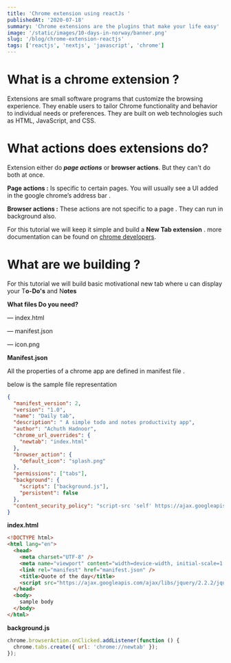 ```yaml
---
title: 'Chrome extension using reactJs '
publishedAt: '2020-07-18'
summary: 'Chrome extensions are the plugins that make your life easy'
image: '/static/images/10-days-in-norway/banner.png'
slug: '/blog/chrome-extension-reactjs'
tags: ['reactjs', 'nextjs', 'javascript', 'chrome']
---
```


# What is a chrome extension ?

Extensions are small software programs that customize the browsing experience. They enable users to tailor Chrome functionality and behavior to individual needs or preferences. They are built on web technologies such as HTML, JavaScript, and CSS.

# What actions does extensions do?

Extension either do **_page actions_** or **browser actions**. But they can't do both at once.

**Page actions :** Is specific to certain pages. You will usually see a UI added in the google chrome’s address bar .

**Browser actions :** These actions are not specific to a page . They can run in background also.

For this tutorial we will keep it simple and build a **New Tab extension** . more documentation can be found on [chrome developers](http://developer.chrome.com/extensions).

# What are we building ?

For this tutorial we will build basic motivational new tab where u can display your T**o-Do's** and N**otes**

**What files Do you need?**

— index.html

— manifest.json

— icon.png

**Manifest.json**

All the properties of a chrome app are defined in manifest file .

below is the sample file representation

```json
{
  "manifest_version": 2,
  "version": "1.0",
  "name": "Daily tab",
  "description": " A simple todo and notes productivity app",
  "author": "Achuth Hadnoor",
  "chrome_url_overrides": {
    "newtab": "index.html"
  },
  "browser_action": {
    "default_icon": "splash.png"
  },
  "permissions": ["tabs"],
  "background": {
    "scripts": ["background.js"],
    "persistent": false
  },
  "content_security_policy": "script-src 'self' https://ajax.googleapis.com; object-src 'self'"
}
```

**index.html**

```html
<!DOCTYPE html>
<html lang="en">
  <head>
    <meta charset="UTF-8" />
    <meta name="viewport" content="width=device-width, initial-scale=1.0" />
    <link rel="manifest" href="manifest.json" />
    <title>Quote of the day</title>
    <script src="https://ajax.googleapis.com/ajax/libs/jquery/2.2.2/jquery.min.js"></script>
  </head>
  <body>
    sample body
  </body>
</html>
```

**background.js**

```jsx
chrome.browserAction.onClicked.addListener(function () {
  chrome.tabs.create({ url: 'chrome://newtab' });
});
```
